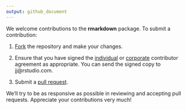 ```yaml
---
output: github_document
---
```


We welcome contributions to the **rmarkdown** package. To submit a contribution:

1. [Fork](https://github.com/rstudio/rmarkdown/fork) the repository and make your changes.

2. Ensure that you have signed the [individual](http://www.rstudio.com/wp-content/uploads/2014/06/RStudioIndividualContributorAgreement.pdf) or [corporate](http://www.rstudio.com/wp-content/uploads/2014/06/RStudioCorporateContributorAgreement.pdf) contributor agreement as appropriate. You can send the signed copy to jj@rstudio.com.

3. Submit a [pull request](https://help.github.com/articles/using-pull-requests).

We'll try to be as responsive as possible in reviewing and accepting pull requests. Appreciate your contributions very much!


